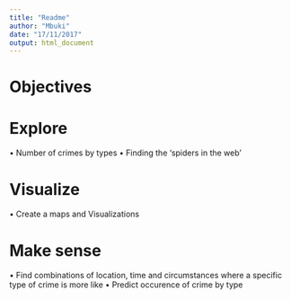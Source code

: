 ```yaml
---
title: "Readme"
author: "Mbuki"
date: "17/11/2017"
output: html_document
---
```


# Objectives

# Explore
• Number of crimes by types
• Finding the ‘spiders in the web’


# Visualize
• Create a maps and Visualizations


# Make sense
• Find combinations of location, time and circumstances where a specific type of crime is more like
• Predict occurence of crime by type
